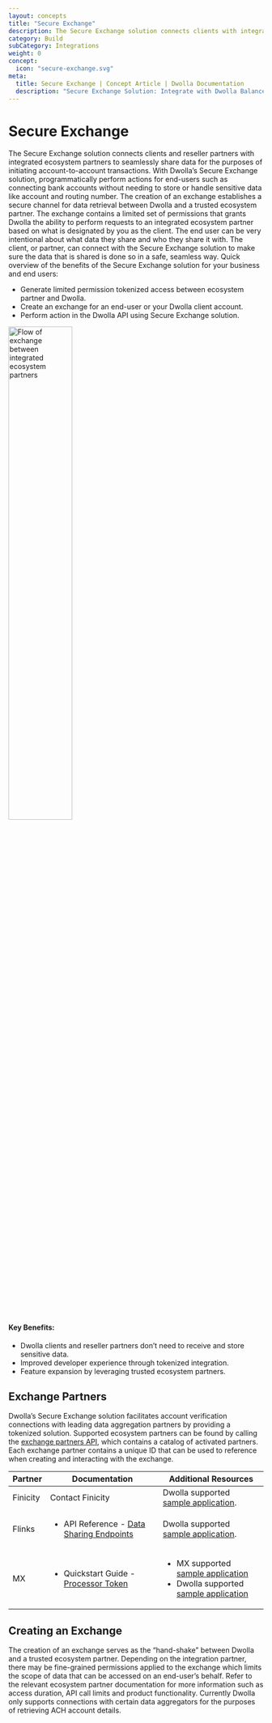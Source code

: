```yaml
---
layout: concepts
title: "Secure Exchange"
description: The Secure Exchange solution connects clients with integrated ecosystem partners to seamlessly share data and initiate account-to-account payments.
category: Build
subCategory: Integrations
weight: 0
concept:
  icon: "secure-exchange.svg"
meta:
  title: Secure Exchange | Concept Article | Dwolla Documentation
  description: "Secure Exchange Solution: Integrate with Dwolla Balance's Ecosystem Partners. Unlock secure and streamlined connections with external partners.  Dwolla Balance's Secure Exchange leverages tokens for a frictionless data sharing experience within the Dwolla ecosystem."
---
```



# Secure Exchange

The Secure Exchange solution connects clients and reseller partners with integrated ecosystem partners to seamlessly share data for the purposes of initiating account-to-account transactions. With Dwolla’s Secure Exchange solution, programmatically perform actions for end-users such as connecting bank accounts without needing to store or handle sensitive data like account and routing number.
The creation of an exchange establishes a secure channel for data retrieval between Dwolla and a trusted ecosystem partner. The exchange contains a limited set of permissions that grants Dwolla the ability to perform requests to an integrated ecosystem partner based on what is designated by you as the client. The end user can be very intentional about what data they share and who they share it with. The client, or partner, can connect with the Secure Exchange solution to make sure the data that is shared is done so in a safe, seamless way.
Quick overview of the benefits of the Secure Exchange solution for your business and end users:

- Generate limited permission tokenized access between ecosystem partner and Dwolla.
- Create an exchange for an end-user or your Dwolla client account.
- Perform action in the Dwolla API using Secure Exchange solution.

<InlineCTA
  icon={apiReferenceIcon}
  text="Check our Exchanges and Exchange Partners API Reference documentation."
  href="/api-reference/exchanges"
/>

<Image
  src={secureExchangeImage}
  alt="Flow of exchange between integrated ecosystem partners"
  width="50%"
  height="50%"
/>

#### Key Benefits:

- Dwolla clients and reseller partners don’t need to receive and store sensitive data.
- Improved developer experience through tokenized integration.
- Feature expansion by leveraging trusted ecosystem partners.

## Exchange Partners

Dwolla’s Secure Exchange solution facilitates account verification connections with leading data aggregation partners by providing a tokenized solution. Supported ecosystem partners can be found by calling the [exchange partners API](https://developers.dwolla.com/api-reference/exchanges/list-exchange-partners), which contains a catalog of activated partners. Each exchange partner contains a unique ID that can be used to reference when creating and interacting with the exchange.

| Partner  | Documentation                                                                                                                                               | Additional Resources                                                                                                                                                                                                                                    |
| -------- | ----------------------------------------------------------------------------------------------------------------------------------------------------------- | ------------------------------------------------------------------------------------------------------------------------------------------------------------------------------------------------------------------------------------------------------- |
| Finicity | Contact Finicity                                                                                                                                            | Dwolla supported [sample application](https://github.com/Dwolla/integration-examples/tree/main/packages/finicity-token-exchange).                                                                                                                       |
| Flinks   | <ul><li>API Reference - [Data Sharing Endpoints](https://docs.flinks.com/reference/data-sharing)</li></ul>                                                  | Dwolla supported [sample application](https://github.com/Dwolla/integration-examples/tree/main/packages/flinks-token-exchange).                                                                                                                         |
| MX       | <ul><li>Quickstart Guide - [Processor Token](https://docs.mx.com/products/connectivity/instant-account-verification/processor-token/client-guide)</li></ul> | <ul><li>MX supported [sample application](https://github.com/mxenabled/processor-tokens-client-quickstart)</li><li>Dwolla supported [sample application](https://github.com/Dwolla/integration-examples/tree/main/packages/mx-token-exchange)</li></ul> |

## Creating an Exchange

The creation of an exchange serves as the “hand-shake” between Dwolla and a trusted ecosystem partner. Depending on the integration partner, there may be fine-grained permissions applied to the exchange which limits the scope of data that can be accessed on an end-user’s behalf. Refer to the relevant ecosystem partner documentation for more information such as access duration, API call limits and product functionality.
Currently Dwolla only supports connections with certain data aggregators for the purposes of retrieving ACH account details.
